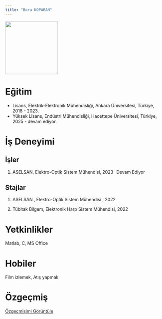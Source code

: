 ```yaml
---
title: "Bora KOPARAN"
---
```


![](/assets/images/bora_foto.jpg){width="169"}

# Eğitim

-   Lisans, Elektrik-Elektronik Mühendisliği, Ankara Üniversitesi, Türkiye, 2018 - 2023.
-   Yüksek Lisans, Endüstri Mühendisliği, Hacettepe Üniversitesi, Türkiye, 2025 - devam ediyor.

# İş Deneyimi

## İşler

1.  ASELSAN, Elektro-Optik Sistem Mühendisi, 2023- Devam Ediyor

## Stajlar

1.  ASELSAN , Elektro-Optik Sistem Mühendisi , 2022

2.  Tübitak Bilgem, Elektronik Harp Sistem Mühendisi, 2022

# Yetkinlikler

Matlab, C, MS Office

# Hobiler

Film izlemek, Atış yapmak

# Özgeçmiş

[Özgeçmişimi Görüntüle](assets/cv/CV_Bora_Koparan.pdf)

